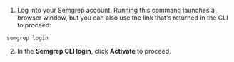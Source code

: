 1. Log into your Semgrep account. Running this command launches a browser window, but you can also use the link that's returned in the CLI to proceed:

  ```console
  semgrep login
  ```

2. In the **Semgrep CLI login**, click **Activate** to proceed.